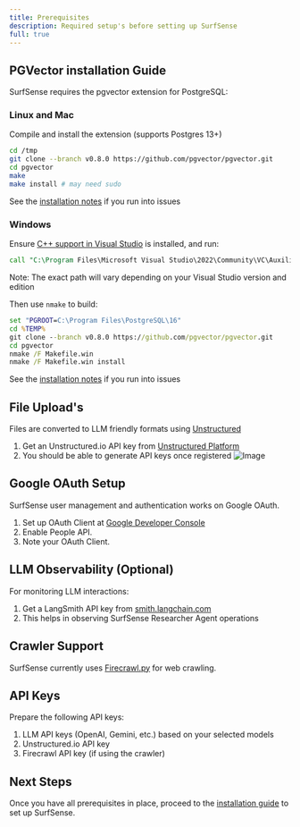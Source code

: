 ```yaml
---
title: Prerequisites
description: Required setup's before setting up SurfSense
full: true
---
```


## PGVector installation Guide 

SurfSense requires the pgvector extension for PostgreSQL:

### Linux and Mac

Compile and install the extension (supports Postgres 13+)

```sh
cd /tmp
git clone --branch v0.8.0 https://github.com/pgvector/pgvector.git
cd pgvector
make
make install # may need sudo
```

See the [installation notes](https://github.com/pgvector/pgvector/tree/master#installation-notes---linux-and-mac) if you run into issues

### Windows

Ensure [C++ support in Visual Studio](https://learn.microsoft.com/en-us/cpp/build/building-on-the-command-line?view=msvc-170#download-and-install-the-tools) is installed, and run:

```cmd
call "C:\Program Files\Microsoft Visual Studio\2022\Community\VC\Auxiliary\Build\vcvars64.bat"
```

Note: The exact path will vary depending on your Visual Studio version and edition

Then use `nmake` to build:

```cmd
set "PGROOT=C:\Program Files\PostgreSQL\16"
cd %TEMP%
git clone --branch v0.8.0 https://github.com/pgvector/pgvector.git
cd pgvector
nmake /F Makefile.win
nmake /F Makefile.win install
```

See the [installation notes](https://github.com/pgvector/pgvector/tree/master#installation-notes---windows) if you run into issues



## File Upload's

Files are converted to LLM friendly formats using [Unstructured](https://github.com/Unstructured-IO/unstructured)

1. Get an Unstructured.io API key from [Unstructured Platform](https://platform.unstructured.io/)
2. You should be able to generate API keys once registered
![Image](/docs/unstructured.png)

## Google OAuth Setup

SurfSense user management and authentication works on Google OAuth.

1. Set up OAuth Client at [Google Developer Console](https://developers.google.com/identity/protocols/oauth2)
2. Enable People API.
3. Note your OAuth Client.

## LLM Observability (Optional)

For monitoring LLM interactions:

1. Get a LangSmith API key from [smith.langchain.com](https://smith.langchain.com/)
2. This helps in observing SurfSense Researcher Agent operations

## Crawler Support

SurfSense currently uses [Firecrawl.py](https://www.firecrawl.dev/) for web crawling.

## API Keys

Prepare the following API keys:

1. LLM API keys (OpenAI, Gemini, etc.) based on your selected models
2. Unstructured.io API key
3. Firecrawl API key (if using the crawler)

## Next Steps

Once you have all prerequisites in place, proceed to the [installation guide](/docs/installation) to set up SurfSense.